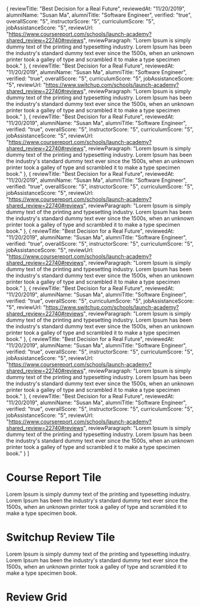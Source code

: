 

  {
      reviewTitle: "Best Decision for a Real Future",
      reviewedAt: "11/20/2019",
      alumniName: "Susan Ma",
      alumniTitle: "Software Engineer",
      verified: "true",
      overallScore: "5",
      instructorScore: "5",
      curriculumScore: "5",
      jobAssistanceScore: "5",
      reviewUrl: "https://www.coursereport.com/schools/launch-academy?shared_review=22740#reviews",
      reviewParagraph: "Lorem Ipsum is simply dummy text of the printing and typesetting industry. Lorem Ipsum has been the industry's standard dummy text ever since the 1500s, when an unknown printer took a galley of type and scrambled it to make a type specimen book."
  },
    {
      reviewTitle: "Best Decision for a Real Future",
      reviewedAt: "11/20/2019",
      alumniName: "Susan Ma",
      alumniTitle: "Software Engineer",
      verified: "true",
      overallScore: "5",
      curriculumScore: "5",
      jobAssistanceScore: "5",
      reviewUrl: "https://www.switchup.com/schools/launch-academy?shared_review=22740#reviews",
      reviewParagraph: "Lorem Ipsum is simply dummy text of the printing and typesetting industry. Lorem Ipsum has been the industry's standard dummy text ever since the 1500s, when an unknown printer took a galley of type and scrambled it to make a type specimen book."
  },
    {
      reviewTitle: "Best Decision for a Real Future",
      reviewedAt: "11/20/2019",
      alumniName: "Susan Ma",
      alumniTitle: "Software Engineer",
      verified: "true",
      overallScore: "5",
      instructorScore: "5",
      curriculumScore: "5",
      jobAssistanceScore: "5",
      reviewUrl: "https://www.coursereport.com/schools/launch-academy?shared_review=22740#reviews",
      reviewParagraph: "Lorem Ipsum is simply dummy text of the printing and typesetting industry. Lorem Ipsum has been the industry's standard dummy text ever since the 1500s, when an unknown printer took a galley of type and scrambled it to make a type specimen book."
  },
    {
      reviewTitle: "Best Decision for a Real Future",
      reviewedAt: "11/20/2019",
      alumniName: "Susan Ma",
      alumniTitle: "Software Engineer",
      verified: "true",
      overallScore: "5",
      instructorScore: "5",
      curriculumScore: "5",
      jobAssistanceScore: "5",
      reviewUrl: "https://www.coursereport.com/schools/launch-academy?shared_review=22740#reviews",
      reviewParagraph: "Lorem Ipsum is simply dummy text of the printing and typesetting industry. Lorem Ipsum has been the industry's standard dummy text ever since the 1500s, when an unknown printer took a galley of type and scrambled it to make a type specimen book."
  },
    {
      reviewTitle: "Best Decision for a Real Future",
      reviewedAt: "11/20/2019",
      alumniName: "Susan Ma",
      alumniTitle: "Software Engineer",
      verified: "true",
      overallScore: "5",
      instructorScore: "5",
      curriculumScore: "5",
      jobAssistanceScore: "5",
      reviewUrl: "https://www.coursereport.com/schools/launch-academy?shared_review=22740#reviews",
      reviewParagraph: "Lorem Ipsum is simply dummy text of the printing and typesetting industry. Lorem Ipsum has been the industry's standard dummy text ever since the 1500s, when an unknown printer took a galley of type and scrambled it to make a type specimen book."
  },
    {
      reviewTitle: "Best Decision for a Real Future",
      reviewedAt: "11/20/2019",
      alumniName: "Susan Ma",
      alumniTitle: "Software Engineer",
      verified: "true",
      overallScore: "5",
      curriculumScore: "5",
      jobAssistanceScore: "5",
      reviewUrl: "https://www.switchup.com/schools/launch-academy?shared_review=22740#reviews",
      reviewParagraph: "Lorem Ipsum is simply dummy text of the printing and typesetting industry. Lorem Ipsum has been the industry's standard dummy text ever since the 1500s, when an unknown printer took a galley of type and scrambled it to make a type specimen book."
  },
    {
      reviewTitle: "Best Decision for a Real Future",
      reviewedAt: "11/20/2019",
      alumniName: "Susan Ma",
      alumniTitle: "Software Engineer",
      verified: "true",
      overallScore: "5",
      instructorScore: "5",
      curriculumScore: "5",
      jobAssistanceScore: "5",
      reviewUrl: "https://www.coursereport.com/schools/launch-academy?shared_review=22740#reviews",
      reviewParagraph: "Lorem Ipsum is simply dummy text of the printing and typesetting industry. Lorem Ipsum has been the industry's standard dummy text ever since the 1500s, when an unknown printer took a galley of type and scrambled it to make a type specimen book."
  },
    {
      reviewTitle: "Best Decision for a Real Future",
      reviewedAt: "11/20/2019",
      alumniName: "Susan Ma",
      alumniTitle: "Software Engineer",
      verified: "true",
      overallScore: "5",
      instructorScore: "5",
      curriculumScore: "5",
      jobAssistanceScore: "5",
      reviewUrl: "https://www.coursereport.com/schools/launch-academy?shared_review=22740#reviews",
      reviewParagraph: "Lorem Ipsum is simply dummy text of the printing and typesetting industry. Lorem Ipsum has been the industry's standard dummy text ever since the 1500s, when an unknown printer took a galley of type and scrambled it to make a type specimen book."
  }
]

<Meta title="Reviews" />

# Course Report Tile

<Canvas>
  <Story name="Course Report Tile">
    <CourseReportTile 
      reviewTitle="Best Decision for a Real Future" 
      reviewedAt="11/20/2019"
      alumniName="Susan Ma"
      alumniTitle="Software Engineer"
      verified="true"
      overallScore="5"
      instructorScore="5"
      curriculumScore="5"
      jobAssistanceScore="5"
      reviewUrl="https://www.coursereport.com/schools/launch-academy?shared_review=22740#reviews"
    >
    Lorem Ipsum is simply dummy text of the printing and typesetting industry. Lorem Ipsum has been the industry's standard dummy text ever since the 1500s, when an unknown printer took a galley of type and scrambled it to make a type specimen book.
    </CourseReportTile>
  </Story>
</Canvas>

# Switchup Review Tile

<Canvas>
  <Story name="Switchup Tile">
    <SwitchupReviewTile 
      key="1"
      reviewTitle="Best Decision for a Real Future" 
      reviewedAt="11/20/2019"
      alumniName="Susan Ma"
      alumniTitle="Software Engineer"
      alumniGradYear= "2019"
      verified="true"
      overallScore="5"
      instructorScore="5"
      curriculumScore="5"
      jobAssistanceScore="5"
      reviewUrl="https://www.coursereport.com/schools/launch-academy?shared_review=22740#reviews"
    >
    Lorem Ipsum is simply dummy text of the printing and typesetting industry. Lorem Ipsum has been the industry's standard dummy text ever since the 1500s, when an unknown printer took a galley of type and scrambled it to make a type specimen book.
    </SwitchupReviewTile>
  </Story>
</Canvas>


# Review Grid

<Canvas>
  <Story name="Review Grid">
    <section className="review-grid-container">
      <ReviewList allReviews={reviews} />
    </section>
  </Story>
</Canvas>